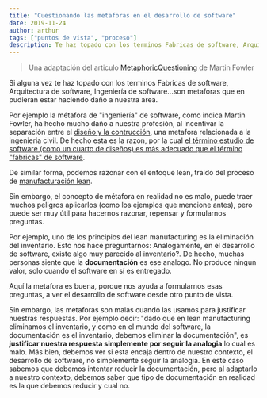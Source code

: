 ```yaml
---
title: "Cuestionando las metaforas en el desarrollo de software"
date: 2019-11-24
author: arthur
tags: ["puntos de vista", "proceso"]
description: Te haz topado con los terminos Fabricas de software, Arquitectura de software, Ingeniería de software...son metaforas que pueden estar haciendo daño
---
```


> Una adaptación del articulo [MetaphoricQuestioning](https://martinfowler.com/bliki/MetaphoricQuestioning.html) de Martin Fowler

Si alguna vez te haz topado con los terminos Fabricas de software, Arquitectura de software, Ingeniería de software...son metaforas que en pudieran estar haciendo daño a nuestra area.

Por ejemplo la métafora de "ingeniería" de software, como indica Martin Fowler, ha hecho mucho daño a nuestra profesión, al incentivar la separación entre el [diseño y la contrucción](https://martinfowler.com/bliki/MetaphoricQuestioning.html), una metafora relacionada a la ingenieria civil. De hecho esta es la razon, por la cual [el término estudio de software (como un cuarto de diseños) es más adecuado que el término "fábricas" de software](/posts/the-factory-vs-the-studio.mdx).

De similar forma, podemos razonar con el enfoque lean, traído del proceso de [manufacturación lean](posts/agile-vs-lean.mdx).

Sin embargo, el concepto de métafora en realidad no es malo, puede traer muchos peligros aplicarlos (como los ejemplos que mencione antes), pero puede ser muy útil para hacernos razonar, repensar y formularnos preguntas.

Por ejemplo, uno de los principios del lean manufacturing es la eliminación del inventario. Esto nos hace preguntarnos: Analogamente, en el desarrollo de software, existe algo muy parecido al inventario?. De hecho, muchas personas siente que la **documentación** es ese analogo. No produce ningun valor, solo cuando el software en sí es entregado.

Aquí la metafora es buena, porque nos ayuda a formularnos esas preguntas, a ver el desarrollo de software desde otro punto de vista.

Sin embargo, las metaforas son malas cuando las usamos para justificar nuestras respuestas. Por ejemplo decir: "dado que en lean manufacturing eliminamos el inventario, y como en el mundo del software, la documentación es el inventario, debemos eliminar la documentación", es **justificar nuestra respuesta simplemente por seguir la analogia** lo cual es malo. Más bien, debemos ver si esta encaja dentro de nuestro contexto, el desarrollo de software, no simplemente seguir la analogia. En este caso sabemos que debemos intentar reducir la documentación, pero al adaptarlo a nuestro contexto, debemos saber que tipo de documentación en realidad es la que debemos reducir y cual no.
